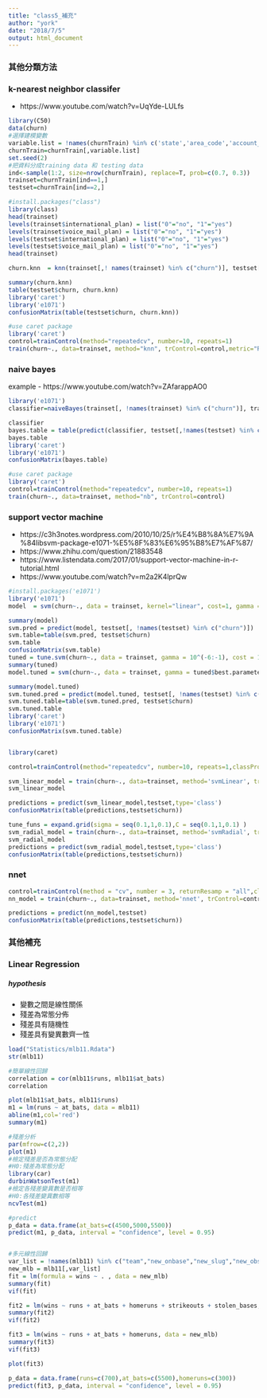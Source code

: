 ```yaml
---
title: "class5_補充"
author: "york"
date: "2018/7/5"
output: html_document
---
```


### 其他分類方法

### k-nearest neighbor classifer
- https://www.youtube.com/watch?v=UqYde-LULfs

```R
library(C50)
data(churn)
#選擇建模變數
variable.list = !names(churnTrain) %in% c('state','area_code','account_length')
churnTrain=churnTrain[,variable.list]
set.seed(2)
#把資料分成training data 和 testing data
ind<-sample(1:2, size=nrow(churnTrain), replace=T, prob=c(0.7, 0.3))
trainset=churnTrain[ind==1,]
testset=churnTrain[ind==2,]

#install.packages("class")
library(class)
head(trainset)
levels(trainset$international_plan) = list("0"="no", "1"="yes")
levels(trainset$voice_mail_plan) = list("0"="no", "1"="yes")
levels(testset$international_plan) = list("0"="no", "1"="yes")
levels(testset$voice_mail_plan) = list("0"="no", "1"="yes")
head(trainset)

churn.knn  = knn(trainset[,! names(trainset) %in% c("churn")], testset[,! names(testset) %in% c("churn")], trainset$churn, k=3)

summary(churn.knn)
table(testset$churn, churn.knn)
library('caret')
library('e1071')
confusionMatrix(table(testset$churn, churn.knn))

#use caret package
library('caret')
control=trainControl(method="repeatedcv", number=10, repeats=1)
train(churn~., data=trainset, method="knn", trControl=control,metric="ROC")
```

### naive bayes
example
- https://www.youtube.com/watch?v=ZAfarappAO0
```R
library('e1071')
classifier=naiveBayes(trainset[, !names(trainset) %in% c("churn")], trainset$churn)

classifier
bayes.table = table(predict(classifier, testset[,!names(testset) %in% c("churn")]), testset$churn)
bayes.table
library('caret')
library('e1071')
confusionMatrix(bayes.table)

#use caret package
library('caret')
control=trainControl(method="repeatedcv", number=10, repeats=1)
train(churn~., data=trainset, method="nb", trControl=control)
```

### support vector machine

- https://c3h3notes.wordpress.com/2010/10/25/r%E4%B8%8A%E7%9A%84libsvm-package-e1071-%E5%8F%83%E6%95%B8%E7%AF%87/
- https://www.zhihu.com/question/21883548
- https://www.listendata.com/2017/01/support-vector-machine-in-r-tutorial.html
- https://www.youtube.com/watch?v=m2a2K4lprQw

```R
#install.packages('e1071')
library('e1071')
model  = svm(churn~., data = trainset, kernel="linear", cost=1, gamma = 1/ncol(trainset))

summary(model)
svm.pred = predict(model, testset[, !names(testset) %in% c("churn")])
svm.table=table(svm.pred, testset$churn)
svm.table
confusionMatrix(svm.table)
tuned = tune.svm(churn~., data = trainset, gamma = 10^(-6:-1), cost = 10^(1:2))
summary(tuned)
model.tuned = svm(churn~., data = trainset, gamma = tuned$best.parameters$gamma, cost = tuned$best.parameters$cost)

summary(model.tuned)
svm.tuned.pred = predict(model.tuned, testset[, !names(testset) %in% c("churn")])
svm.tuned.table=table(svm.tuned.pred, testset$churn)
svm.tuned.table
library('caret')
library('e1071')
confusionMatrix(svm.tuned.table)


library(caret)

control=trainControl(method="repeatedcv", number=10, repeats=1,classProbs =TRUE,summaryFunction = twoClassSummary)

svm_linear_model = train(churn~., data=trainset, method='svmLinear', trControl=control)
svm_linear_model

predictions = predict(svm_linear_model,testset,type='class')
confusionMatrix(table(predictions,testset$churn))

tune_funs = expand.grid(sigma = seq(0.1,1,0.1),C = seq(0.1,1,0.1) )
svm_radial_model = train(churn~., data=trainset, method='svmRadial', trControl=control,tuneGrid = tune_funs)
svm_radial_model
predictions = predict(svm_radial_model,testset,type='class')
confusionMatrix(table(predictions,testset$churn))

```

### nnet
```R
control=trainControl(method = "cv", number = 3, returnResamp = "all",classProbs =TRUE,summaryFunction = twoClassSummary)
nn_model = train(churn~., data=trainset, method='nnet', trControl=control)

predictions = predict(nn_model,testset)
confusionMatrix(table(predictions,testset$churn))
```

### 其他補充

### Linear Regression
##### hypothesis
- 變數之間是線性關係
- 殘差為常態分佈
- 殘差具有隨機性
- 殘差具有變異數齊一性

```R

load("Statistics/mlb11.Rdata")
str(mlb11)

#簡單線性回歸
correlation = cor(mlb11$runs, mlb11$at_bats)
correlation

plot(mlb11$at_bats, mlb11$runs)
m1 = lm(runs ~ at_bats, data = mlb11)
abline(m1,col='red')
summary(m1)

#殘差分析
par(mfrow=c(2,2))
plot(m1)
#檢定殘差是否為常態分配
#H0:殘差為常態分配
library(car)
durbinWatsonTest(m1)
#檢定各殘差變異數是否相等
#H0:各殘差變異數相等
ncvTest(m1)

#predict
p_data = data.frame(at_bats=c(4500,5000,5500))
predict(m1, p_data, interval = "confidence", level = 0.95)


#多元線性回歸
var_list = !names(mlb11) %in% c("team","new_onbase","new_slug","new_obs")
new_mlb = mlb11[,var_list]
fit = lm(formula = wins ~ . , data = new_mlb)
summary(fit)
vif(fit)

fit2 = lm(wins ~ runs + at_bats + homeruns + strikeouts + stolen_bases, data = new_mlb)
summary(fit2)
vif(fit2)

fit3 = lm(wins ~ runs + at_bats + homeruns, data = new_mlb)
summary(fit3)
vif(fit3)

plot(fit3)

p_data = data.frame(runs=c(700),at_bats=c(5500),homeruns=c(300))
predict(fit3, p_data, interval = "confidence", level = 0.95)
```
